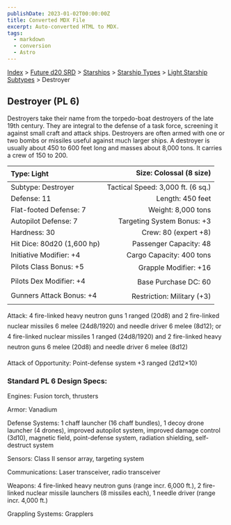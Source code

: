 ```yaml
---
publishDate: 2023-01-02T00:00:00Z
title: Converted MDX File
excerpt: Auto-converted HTML to MDX.
tags:
  - markdown
  - conversion
  - Astro
---
```






[Index](-index) > [Future d20 SRD](future-d20-srd-index) > [Starships](future-d20-srd-starships-index) > [Starship Types](future-d20-srd-starships-starship-types-index) > [Light Starship Subtypes](future-d20-srd-starships-starship-types-light-starship-subtypes-index) > Destroyer




## Destroyer (PL 6)


Destroyers take their name from the torpedo-boat destroyers of the late 19th century. They are integral to the defense of a task force, screening it against small craft and attack ships. Destroyers are often armed with one or two bombs or missiles useful against much larger ships. A destroyer is usually about 450 to 600 feet long and masses about 8,000 tons. It carries a crew of 150 to 200.


| Type: Light | Size: Colossal (8 size) |
| :------------- | --------------------------: |
| Subtype: Destroyer | Tactical Speed: 3,000 ft. (6 sq.) |
| Defense: 11 | Length: 450 feet |
| Flat-footed Defense: 7 | Weight: 8,000 tons |
| Autopilot Defense: 7 | Targeting System Bonus: +3 |
| Hardness: 30 | Crew: 80 (expert +8) |
| Hit Dice: 80d20 (1,600 hp) | Passenger Capacity: 48 |
| Initiative Modifier: +4 | Cargo Capacity: 400 tons |
| Pilots Class Bonus: +5 | Grapple Modifier: +16 |
| Pilots Dex Modifier: +4 | Base Purchase DC: 60 |
| Gunners Attack Bonus: +4 | Restriction: Military (+3) |



Attack: 4 fire-linked heavy neutron guns 1 ranged (20d8) and 2 fire-linked nuclear missiles 6 melee (24d8/1920) and needle driver 6 melee (8d12); or 4 fire-linked nuclear missiles 1 ranged (24d8/1920) and 2 fire-linked heavy neutron guns 6 melee (20d8) and needle driver 6 melee (8d12)


Attack of Opportunity: Point-defense system +3 ranged (2d12×10)


### Standard PL 6 Design Specs:


Engines: Fusion torch, thrusters


Armor: Vanadium


Defense Systems: 1 chaff launcher (16 chaff bundles), 1 decoy drone launcher (4 drones), improved autopilot system, improved damage control (3d10), magnetic
field, point-defense system, radiation shielding, self-destruct system


Sensors: Class II sensor array, targeting system


Communications: Laser transceiver, radio transceiver


Weapons: 4 fire-linked heavy neutron guns (range incr. 6,000 ft.), 2 fire-linked nuclear missile launchers (8 missiles each), 1 needle driver (range incr.
4,000 ft.)


Grappling Systems: Grapplers



